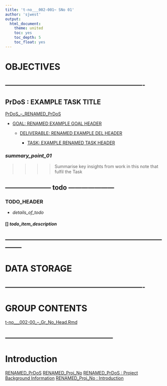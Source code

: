 ```yaml
---
title: 't-no___002-001~ SNo 01'
author: 'sjwest'
output:
  html_document:
    theme: united
    toc: yes
    toc_depth: 5
    toc_float: yes
---
```




# OBJECTIVES



----------------------------------------------------------------
----------------------------------------------------------------



## PrDoS : EXAMPLE TASK TITLE


[PrDoS_--_RENAMED_PrDoS](../../../PrDoS_--_RENAMED_PrDoS.Rmd)


* [GOAL: RENAMED EXAMPLE GOAL HEADER](../../../PrDoS_--_RENAMED_PrDoS.Rmd#goal-renamed-example-goal-header)

    + [DELIVERABLE: RENAMED EXAMPLE DEL HEADER](../../../PrDoS_--_RENAMED_PrDoS.Rmd#deliverable-renamed-example-del-header)

        - [TASK: EXAMPLE RENAMED TASK HEADER](../../../PrDoS_--_RENAMED_PrDoS.Rmd#task-example-renamed-task-header)



### _summary_point_01_

>>>>
>>>> Summarise key insights from work in this note that fulfil the Task
>>>>



--------------------- todo ---------------------
------------------------------------------------


### TODO_HEADER


* _details_of_todo_



#### [] _todo_item_description_



--------------------------------------------------------------------------------
--------------------------------------------------------------------------------



# DATA STORAGE


----------------------------------------------------------------
----------------------------------------------------------------



# GROUP CONTENTS



[t-no___002-00_--_Gr_No_Head.Rmd](../t-no___002-00_--_Gr_No_Head.Rmd)



--------------------------------------------------
--------------------------------------------------



# Introduction


[RENAMED_PrDoS](../../../PrDoS_--_RENAMED_PrDoS.Rmd)
[RENAMED_Proj_No](../t-no___001_--_RENAMED_Proj_No.Rmd)
[RENAMED_PrDoS : Project Background Information](../../../PrDoS_--_RENAMED_PrDoS.Rmd#renamed-project-background-information-renamed)
[RENAMED_Proj_No : Introduction](../t-no___001_--_RENAMED_Proj_No.Rmd#renamed-introduction-renamed)




























